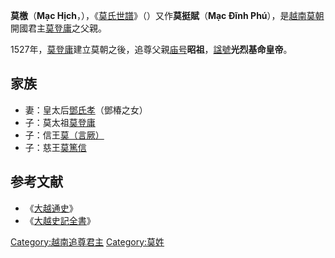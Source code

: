 '''莫檄'''（'''Mạc Hịch'''，{{bd|？||1514年||CatIdx=L莫}}），《[[莫氏世譜|莫氏世譜]]》（{{vie|v=Thế phả họ Mạc}}）又作'''莫挺賦'''（'''Mạc Đĩnh Phú'''），是[[越南|越南]][[莫朝|莫朝]]開國君主[[莫登庸|莫登庸]]之父親。

1527年，[[莫登庸|莫登庸]]建立莫朝之後，追尊父親[[庙号|庙号]]'''昭祖'''，[[諡號|諡號]]'''光烈基命皇帝'''。

==家族==
*妻：皇太后[[鄧氏孝|鄧氏孝]]（鄧椿之女）
*子：莫太祖[[莫登庸|莫登庸]]
*子：信王[[莫（言厥）|莫（言厥）]]
*子：慈王[[莫篤信|莫篤信]]

==参考文献==
*《[[大越通史|大越通史]]》
*《[[大越史記全書|大越史記全書]]》

{{莫朝君主}}

[[Category:越南追尊君主|Category:越南追尊君主]]
[[Category:莫姓|Category:莫姓]]